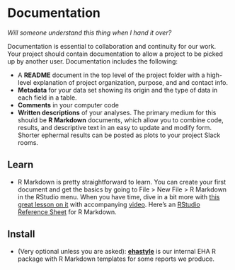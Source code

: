 # Documentation

*Will someone understand this thing when I hand it over?*

Documentation is essential to collaboration and continuity for our work.
Your project should contain documentation to allow a project to be
picked up by another user. Documentation includes the following:

-   A **README** document in the top level of the project folder with a
    high-level explanation of project organization, purpose, and and
    contact info.
-   **Metadata** for your data set showing its origin and the type of
    data in each field in a table.
-   **Comments** in your computer code
-   **Written descriptions** of your analyses. The primary medium for
    this should be **R Markdown** documents, which allow you to combine
    code, results, and descriptive text in an easy to update and
    modify form. Shorter ephermal results can be posted as plots to
    your project Slack rooms.

## Learn

-   R Markdown is pretty straightforward to learn. You can create your
    first document and get the basics by going to File &gt; New
    File &gt; R Markdown in the RStudio menu. When you have time, dive
    in a bit more with [this great lesson on
    it](http://rpubs.com/marschmi/RMarkdown) with accompanying
    [video](https://www.youtube.com/watch?v=WFAHJ0NHOEQ&feature=youtu.be).
    Here's an [RStudio Reference
    Sheet](https://www.rstudio.com/wp-content/uploads/2015/03/rmarkdown-reference.pdf)
    for R Markdown.

## Install

-   (Very optional unless you are asked): [**ehastyle**](https://github.com/ecohealthalliance/ehastyle) is our
    internal EHA R package with R Markdown templates for some reports we produce.

